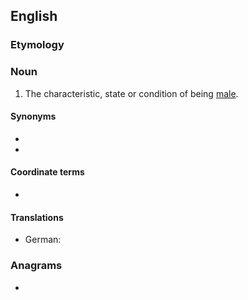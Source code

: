 ==English==

===Etymology===
{{suffix|male|ness|lang=en}}

===Noun===
{{en-noun|~|es}}

# The characteristic, state or condition of being [[male]].

====Synonyms====
* {{l|en|masculineness}}
* {{l|en|masculinity}}

====Coordinate terms====
* {{l|en|femaleness}}

====Translations====
{{trans-top|characteristic, state or condition of being male}}
* German: {{t+|de|Männlichkeit|f}}
{{trans-mid}}
{{trans-bottom}}

===Anagrams===
* {{anagrams|en|a=aeelmnss|Sleemans|lameness|maneless|meanless|nameless|salesmen}}